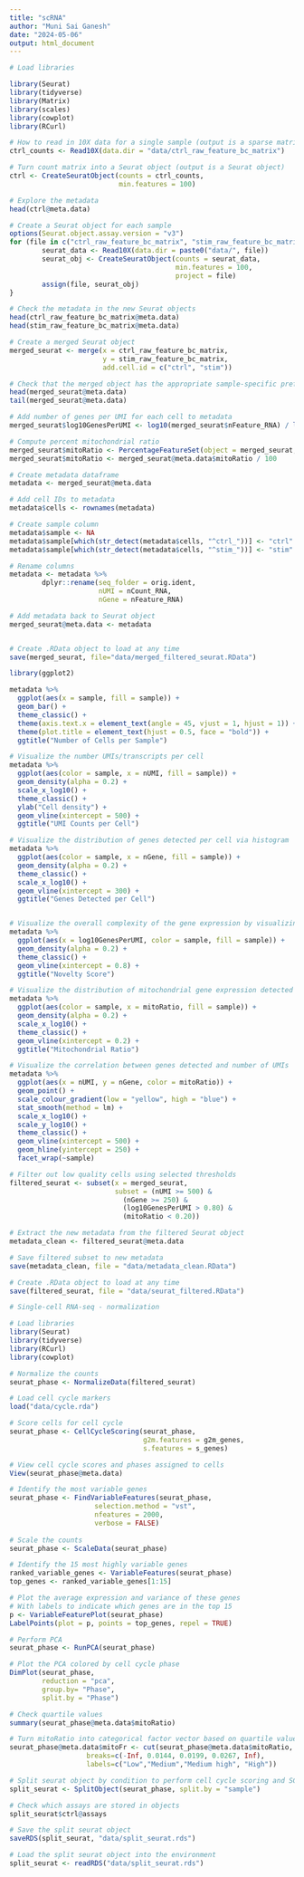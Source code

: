 ```yaml
---
title: "scRNA"
author: "Muni Sai Ganesh"
date: "2024-05-06"
output: html_document
---
```


```r

# Load libraries

library(Seurat)
library(tidyverse)
library(Matrix)
library(scales)
library(cowplot)
library(RCurl)

```

```r

# How to read in 10X data for a single sample (output is a sparse matrix)
ctrl_counts <- Read10X(data.dir = "data/ctrl_raw_feature_bc_matrix")

# Turn count matrix into a Seurat object (output is a Seurat object)
ctrl <- CreateSeuratObject(counts = ctrl_counts,
                           min.features = 100)

```

```r

# Explore the metadata
head(ctrl@meta.data)

```


```r

# Create a Seurat object for each sample
options(Seurat.object.assay.version = "v3")
for (file in c("ctrl_raw_feature_bc_matrix", "stim_raw_feature_bc_matrix")){
        seurat_data <- Read10X(data.dir = paste0("data/", file))
        seurat_obj <- CreateSeuratObject(counts = seurat_data, 
                                         min.features = 100, 
                                         project = file)
        assign(file, seurat_obj)
}

```


```r

# Check the metadata in the new Seurat objects
head(ctrl_raw_feature_bc_matrix@meta.data)
head(stim_raw_feature_bc_matrix@meta.data)

```


```r

# Create a merged Seurat object
merged_seurat <- merge(x = ctrl_raw_feature_bc_matrix, 
                       y = stim_raw_feature_bc_matrix, 
                       add.cell.id = c("ctrl", "stim"))
```


```r
# Check that the merged object has the appropriate sample-specific prefixes
head(merged_seurat@meta.data)
tail(merged_seurat@meta.data)

```




```r
# Add number of genes per UMI for each cell to metadata
merged_seurat$log10GenesPerUMI <- log10(merged_seurat$nFeature_RNA) / log10(merged_seurat$nCount_RNA)

```

```r

# Compute percent mitochondrial ratio
merged_seurat$mitoRatio <- PercentageFeatureSet(object = merged_seurat, pattern = "^MT-")
merged_seurat$mitoRatio <- merged_seurat@meta.data$mitoRatio / 100

```


```r

# Create metadata dataframe
metadata <- merged_seurat@meta.data

```


```r

# Add cell IDs to metadata
metadata$cells <- rownames(metadata)
```

```r

# Create sample column
metadata$sample <- NA
metadata$sample[which(str_detect(metadata$cells, "^ctrl_"))] <- "ctrl"
metadata$sample[which(str_detect(metadata$cells, "^stim_"))] <- "stim"
```

```r

# Rename columns
metadata <- metadata %>%
        dplyr::rename(seq_folder = orig.ident,
                      nUMI = nCount_RNA,
                      nGene = nFeature_RNA)


```

```r
# Add metadata back to Seurat object
merged_seurat@meta.data <- metadata



```


```r

# Create .RData object to load at any time
save(merged_seurat, file="data/merged_filtered_seurat.RData")

```


```r
library(ggplot2)

```

```r

metadata %>%
  ggplot(aes(x = sample, fill = sample)) + 
  geom_bar() +
  theme_classic() +
  theme(axis.text.x = element_text(angle = 45, vjust = 1, hjust = 1)) +
  theme(plot.title = element_text(hjust = 0.5, face = "bold")) +
  ggtitle("Number of Cells per Sample")

```
```r
# Visualize the number UMIs/transcripts per cell
metadata %>%
  ggplot(aes(color = sample, x = nUMI, fill = sample)) + 
  geom_density(alpha = 0.2) + 
  scale_x_log10() + 
  theme_classic() +
  ylab("Cell density") +
  geom_vline(xintercept = 500) +
  ggtitle("UMI Counts per Cell")

```

```r
# Visualize the distribution of genes detected per cell via histogram
metadata %>%
  ggplot(aes(color = sample, x = nGene, fill = sample)) + 
  geom_density(alpha = 0.2) + 
  theme_classic() +
  scale_x_log10() + 
  geom_vline(xintercept = 300) +
  ggtitle("Genes Detected per Cell")



```
```r

# Visualize the overall complexity of the gene expression by visualizing the genes detected per UMI (novelty score)
metadata %>%
  ggplot(aes(x = log10GenesPerUMI, color = sample, fill = sample)) +
  geom_density(alpha = 0.2) +
  theme_classic() +
  geom_vline(xintercept = 0.8) +
  ggtitle("Novelty Score")

```


```r

# Visualize the distribution of mitochondrial gene expression detected per cell
metadata %>%
  ggplot(aes(color = sample, x = mitoRatio, fill = sample)) + 
  geom_density(alpha = 0.2) + 
  scale_x_log10() + 
  theme_classic() +
  geom_vline(xintercept = 0.2) +
  ggtitle("Mitochondrial Ratio")


```

```r

# Visualize the correlation between genes detected and number of UMIs
metadata %>%
  ggplot(aes(x = nUMI, y = nGene, color = mitoRatio)) + 
  geom_point() + 
  scale_colour_gradient(low = "yellow", high = "blue") +
  stat_smooth(method = lm) +
  scale_x_log10() + 
  scale_y_log10() + 
  theme_classic() +
  geom_vline(xintercept = 500) +
  geom_hline(yintercept = 250) +
  facet_wrap(~sample)


```


```r

# Filter out low quality cells using selected thresholds
filtered_seurat <- subset(x = merged_seurat, 
                          subset = (nUMI >= 500) & 
                            (nGene >= 250) & 
                            (log10GenesPerUMI > 0.80) & 
                            (mitoRatio < 0.20))

```

```r
# Extract the new metadata from the filtered Seurat object
metadata_clean <- filtered_seurat@meta.data

```

```r
# Save filtered subset to new metadata
save(metadata_clean, file = "data/metadata_clean.RData")

```


```r
# Create .RData object to load at any time
save(filtered_seurat, file = "data/seurat_filtered.RData")

```

```r
# Single-cell RNA-seq - normalization

# Load libraries
library(Seurat)
library(tidyverse)
library(RCurl)
library(cowplot)
```

```r
# Normalize the counts
seurat_phase <- NormalizeData(filtered_seurat)
```
```r
# Load cell cycle markers
load("data/cycle.rda")

# Score cells for cell cycle
seurat_phase <- CellCycleScoring(seurat_phase, 
                                 g2m.features = g2m_genes, 
                                 s.features = s_genes)

# View cell cycle scores and phases assigned to cells                                 
View(seurat_phase@meta.data) 

```



```r
# Identify the most variable genes
seurat_phase <- FindVariableFeatures(seurat_phase, 
                     selection.method = "vst",
                     nfeatures = 2000, 
                     verbose = FALSE)
		     
# Scale the counts
seurat_phase <- ScaleData(seurat_phase)
```
```r
# Identify the 15 most highly variable genes
ranked_variable_genes <- VariableFeatures(seurat_phase)
top_genes <- ranked_variable_genes[1:15]

# Plot the average expression and variance of these genes
# With labels to indicate which genes are in the top 15
p <- VariableFeaturePlot(seurat_phase)
LabelPoints(plot = p, points = top_genes, repel = TRUE)
```

```r
# Perform PCA
seurat_phase <- RunPCA(seurat_phase)

# Plot the PCA colored by cell cycle phase
DimPlot(seurat_phase,
        reduction = "pca",
        group.by= "Phase",
        split.by = "Phase")
```

```r
# Check quartile values
summary(seurat_phase@meta.data$mitoRatio)

# Turn mitoRatio into categorical factor vector based on quartile values
seurat_phase@meta.data$mitoFr <- cut(seurat_phase@meta.data$mitoRatio, 
                   breaks=c(-Inf, 0.0144, 0.0199, 0.0267, Inf), 
                   labels=c("Low","Medium","Medium high", "High"))
```
```r
# Split seurat object by condition to perform cell cycle scoring and SCT on all samples
split_seurat <- SplitObject(seurat_phase, split.by = "sample")
```

```r
# Check which assays are stored in objects
split_seurat$ctrl@assays

```
```r
# Save the split seurat object
saveRDS(split_seurat, "data/split_seurat.rds")
```

```r
# Load the split seurat object into the environment
split_seurat <- readRDS("data/split_seurat.rds")
```




